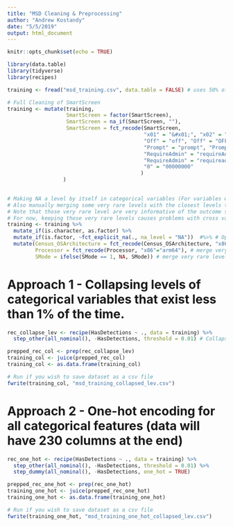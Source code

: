 ```yaml
---
title: "MSD Cleaning & Preprocessing"
author: "Andrew Kostandy"
date: "5/5/2019"
output: html_document
---
```


```r
knitr::opts_chunk$set(echo = TRUE)
```

```r
library(data.table)
library(tidyverse)
library(recipes)
```

```r
training <- fread("msd_training.csv", data.table = FALSE) # uses 50% of your cores by default
```

```r
# Full Cleaning of SmartScreen
training <- mutate(training,
                   SmartScreen = factor(SmartScreen),
                   SmartScreen = na_if(SmartScreen, ""),
                   SmartScreen = fct_recode(SmartScreen,
                                            "x01" = "&#x01;", "x02" = "&#x02;",
                                            "Off" = "off", "Off" = "OFF", "On" = "on",
                                            "Prompt" = "prompt", "Prompt" = "Promt",
                                            "RequireAdmin" = "requireAdmin",
                                            "RequireAdmin" = "requireadmin",
                                            "0" = "00000000"
                                           )
                  )
                    
```

```r
# Making NA a level by itself in categorical variables (For variables with NA values)
# Also manually merging some very rare levels with the closest levels to them
# Note that those very rare level are very informative of the outcome so alternative approaches should be considered
# For now, keeping those very rare levels causes problems with cross validation when using the formula method (~)
training <- training %>%
  mutate_if(is.character, as.factor) %>% 
  mutate_if(is.factor, ~fct_explicit_na(., na_level = "NA"))  #%>% # Optional approach below
  mutate(Census_OSArchitecture = fct_recode(Census_OSArchitecture, "x86"="arm64"), # merge very rare level arm64 with closest level (optional)
         Processor = fct_recode(Processor, "x86"="arm64"), # merge very rare level arm64 with closest level x86 (optional)
         SMode = ifelse(SMode == 1, NA, SMode)) # merge very rare level 1 with closest level NA (optional)
```

# Approach 1 - Collapsing levels of categorical variables that exist less than 1% of the time.

```r
rec_collapse_lev <- recipe(HasDetections ~ ., data = training) %>% 
  step_other(all_nominal(), -HasDetections, threshold = 0.01) # Collapses levels occuring less than 1% of the time (calls them other)
```

```r
prepped_rec_col <- prep(rec_collapse_lev)
training_col <- juice(prepped_rec_col)
training_col <- as.data.frame(training_col)
```

```r
# Run if you wish to save dataset as a csv file
fwrite(training_col, "msd_training_collapsed_lev.csv")
```

# Approach 2 - One-hot encoding for all categorical features (data will have 230 columns at the end)

```r
rec_one_hot <- recipe(HasDetections ~ ., data = training) %>% 
  step_other(all_nominal(), -HasDetections, threshold = 0.01) %>% 
  step_dummy(all_nominal(), -HasDetections, one_hot = TRUE)
```

```r
prepped_rec_one_hot <- prep(rec_one_hot)
training_one_hot <- juice(prepped_rec_one_hot)
training_one_hot <- as.data.frame(training_one_hot)
```

```r
# Run if you wish to save dataset as a csv file
fwrite(training_one_hot, "msd_training_one_hot_collapsed_lev.csv")
```










